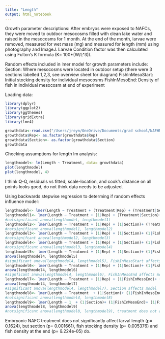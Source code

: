 ```yaml
---
title: "Length"
output: html_notebook
---
```


Growth parameter descriptions:
After embryos were exposed to NAFCs, they were moved to outdoor mesocosms filled with clean lake water and raised in the mesocosms for 1 month. At the end of the month, larvae were removed, measured for wet mass (mg) and measured for length (mm) using photography and ImageJ. Larvae Condition factor was then calculated using Fulton's K formula (K= 100*(W/L^3)). 

Random effects included in lmer model for growth parameters include:
Section: Where mesocosms were located in outdoor setup (there were 3 sections labelled 1,2,3, see overview sheet for diagram)
FishInMesoStart: Initial stocking density for individual mesocosms
FishInMesoEnd: Density of fish in individual mesocosm at end of experiment 

Loading data:
```r
library(dplyr)
library(ggplot2)
library(ggthemes)
library(gridExtra)
library(lme4)

growthdata<-read.csv("/Users/jreyn/OneDrive/Documents/grad school/NAFHM19/Data/analysis/aug21growthR.csv")
growthdata$Rep<- as.factor(growthdata$Rep)
growthdata$Section<- as.factor(growthdata$Section)
growthdata
```


Checking assumptions for length lm analysis:

```r
lengthmodel<- lm(Length ~ Treatment, data= growthdata)
plot(lengthmodel)
plot(lengthmodel, 4)
```
I think Q-Q, residuals vs fitted, scale-location, and cook's distance on all points looks good, do not think data needs to be adjusted. 

Using backwards stepwise regression to determing if random effects influence model:
```r
lengthmodel<- lmer(Length ~ Treatment + (Treatment|Rep) + (Treatment|Section)+ (Treatment|FishInMesoEnd)+ (Treatment|FishInMesoStart), data=growthdata)
lengthmodel1<- lmer(Length ~ Treatment + (1|Rep) + (Treatment|Section)+ (Treatment|FishInMesoEnd)+ (Treatment|FishInMesoStart), data=growthdata)
#notsignificant anova(lengthmodel, lengthmodel1)
lengthmodel2<- lmer(Length ~ Treatment + (1|Rep) + (1|Section)+ (Treatment|FishInMesoEnd)+ (Treatment|FishInMesoStart), data=growthdata)
#notsignificant anova(lengthmodel1, lengthmodel2)
lengthmodel3<- lmer(Length ~ Treatment + (1|Rep) + (1|Section)+ (1|FishInMesoEnd)+ (Treatment|FishInMesoStart), data=growthdata)
#notsignifcant anova(lengthmodel2, lengthmodel3)
lengthmodel4<- lmer(Length ~ Treatment + (1|Rep) + (1|Section)+ (1|FishInMesoEnd)+ (1|FishInMesoStart), data=growthdata)
#notsignificant anova(lengthmodel3, lengthmodel4)
lengthmodel5<- lmer(Length ~ Treatment + (1|Rep) + (1|Section)+ (1|FishInMesoEnd), data=growthdata)
anova(lengthmodel4, lengthmodel5)
#significant anova(lengthmodel4, lengthmodel5), FishInMesoStart affects model
lengthmodel6<- lmer(Length ~ Treatment + (1|Rep) + (1|Section)+ (1|FishInMesoStart), data=growthdata)
anova(lengthmodel4, lengthmodel6)
#signficant anova(lengthmodel4, lengthmodel6), FishInMesoEnd affects model
lengthmodel7<- lmer(Length ~ Treatment + (1|Rep) + (1|FishInMesoEnd)+ (1|FishInMesoStart), data=growthdata)
anova(lengthmodel4, lengthmodel7)
#significant anova(lengthmodel4, lengthmodel7), Section affects model
lengthmodel8<- lmer(Length ~ Treatment  + (1|Section)+ (1|FishInMesoEnd)+ (1|FishInMesoStart), data=growthdata)
#notsignificant anova(lengthmodel4, lengthmodel8)
lengthmodel9<- lmer(Length ~ 1  + (1|Section)+ (1|FishInMesoEnd)+ (1|FishInMesoStart), data=growthdata)
anova(lengthmodel8, lengthmodel9)
#notsignificant anova(lengthmodel8, lengthmodel9), treatment does not affect length
```
Embryonic NAFC treatment does not significantly affect larval length (p= 0.1624), but section (p=  0.001661), fish stocking density (p= 0.005376) and fish density at the end (p= 6.224e-05) do. 












